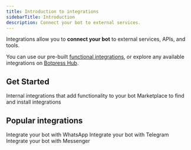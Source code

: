 ```yaml
---
title: Introduction to integrations
sidebarTitle: Introduction
description: Connect your bot to external services.
---
```


Integrations allow you to **connect your bot** to external services, APIs, and tools.

You can use our pre-built [functional integrations](/integrations/pre-built), or explore any available integrations on [Botpress Hub](/integrations/botpress-hub).

## Get Started

<CardGroup>
    <Card
        title="Functional integrations"
        icon="box"
        href="functional-integrations"
    >
    Internal integrations that add functionality to your bot
    </Card>
    <Card
        title="Botpress Hub"
        icon="boxes-stacked"
        href="botpress-hub"
    >
    Marketplace to find and install integrations
    </Card>
</CardGroup>

## Popular integrations

<CardGroup cols={3}>
    <Card
        title="WhatsApp"
        icon="whatsapp"
        href="integration-guides/whatsapp"
    >
        Integrate your bot with WhatsApp
    </Card>
    <Card
        title="Telegram"
        icon="telegram"
        href="integration-guides/telegram"
    >
        Integrate your bot with Telegram
    </Card>
    <Card
        title="Messenger"
        icon="facebook-messenger"
        href="integration-guides/messenger"
    >
        Integrate your bot with Messenger
    </Card>
</CardGroup>